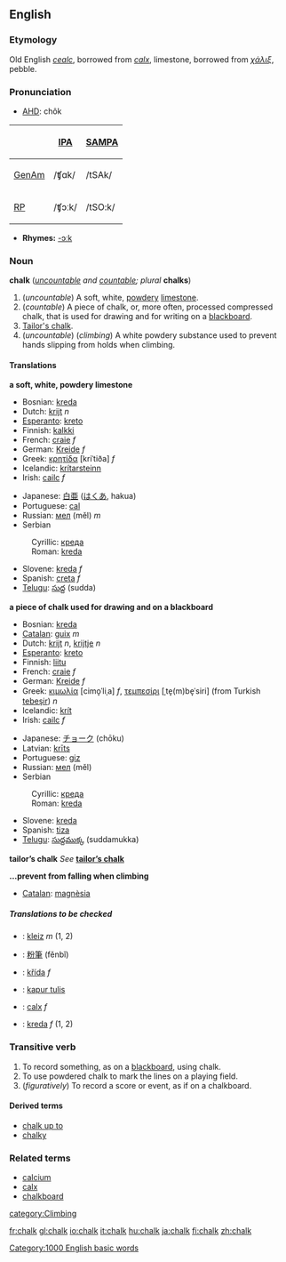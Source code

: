 {{wikipedia}}
==English==

===Etymology===
Old English ''[[cealc]]'', borrowed from {{L.}} ''[[calx#Latin|calx]]'', limestone, borrowed from {{Gr.}} ''[[χάλιξ]]'', pebble.

===Pronunciation===
*[[w:AHD|AHD]]: chôk

{| border=1 cellpadding=5
! !! [[w:International Phonetic Alphabet|IPA]] !! [[w:SAMPA|SAMPA]]
|-
! [[GenAm]]
| /ʧɑk/ || /tSAk/
|-
! [[RP]]
| /ʧɔːk/ || /tSO:k/
|}

*'''Rhymes:''' [[Rhymes:English:-ɔːk|-ɔːk]]

===Noun===
'''chalk''' (''[[uncountable]] and [[countable]]; plural'' '''chalks''')

#(''uncountable'') A soft, white, [[powdery]] [[limestone]].
#(''countable'') A piece of chalk, or, more often, processed compressed chalk, that is used for drawing and for writing on a [[blackboard]].
#[[Tailor's chalk]].
#(''uncountable'') (''climbing'') A white powdery substance used to prevent hands slipping from holds when climbing.<!--Isn't this the same as the first def?-->

====Translations====
'''a soft, white, powdery limestone'''
{{top}}
*Bosnian: [[kreda#Bosnian|kreda]] {{f}}
*Dutch: [[krijt]] ''n''
*[[Esperanto]]: [[kreto]]
*Finnish: [[kalkki]]
*French: [[craie]] ''f''
*German: [[Kreide]] ''f''
*Greek: [[κρητίδα]] [kriˈtiða] ''f''
*Icelandic: [[krítarsteinn]]
*Irish: [[cailc]] ''f''
{{mid}}
*Japanese: [[白亜]] ([[はくあ]], hakua)
*Portuguese: [[cal]]
*Russian: [[мел]] (měl) ''m''
*Serbian
:Cyrillic: [[креда#Serbian|креда]] {{f}}
:Roman: [[kreda#Serbian|kreda]] {{f}}
*Slovene: [[kreda]] ''f''
*Spanish: [[creta]] ''f''
*[[Telugu]]: [[సుద్ద]] (sudda)
{{bottom}}

'''a piece of chalk used for drawing and on a blackboard'''
{{top}}
*Bosnian: [[kreda#Bosnian|kreda]] {{f}}
*[[Catalan]]: [[guix]] ''m''
*Dutch: [[krijt]] ''n'', [[krijtje]] ''n''
*[[Esperanto]]: [[kreto]]
*Finnish: [[liitu]]
*French: [[craie]] ''f''
*German: [[Kreide]] ''f''
*Greek: [[κιμωλία]] [cimo̞ˈliˌa] ''f'', [[τεμπεσίρι]] [ˌte̞(m)be̞ˈsiri] (from Turkish [[tebeşir]]) ''n''
*Icelandic: [[krít]]
*Irish: [[cailc]] ''f''
{{mid}}
*Japanese: [[チョーク]] (chōku)
*Latvian: [[krīts]] {{m}}
*Portuguese: [[giz]]
*Russian: [[мел]] (měl) {{m}}
*Serbian
:Cyrillic: [[креда#Serbian|креда]] {{f}}
:Roman: [[kreda#Serbian|kreda]] {{f}}
*Slovene: [[kreda#Slovene|kreda]] {{f}}
*Spanish: [[tiza]] {{f}}
*[[Telugu]]: [[సుద్దముక్క]] (suddamukka)
{{bottom}}

'''tailor’s chalk'''
''See'' '''[[tailor's chalk|tailor’s chalk]]'''

'''...prevent from falling when climbing'''
*[[Catalan]]: [[magnèsia]]

=====Translations to be checked=====
<!--Remove this section once all of the translations below have been moved into the tables above.-->
{{checktrans}}

*{{ttbc|Breton}}: [[kleiz]] ''m'' (1, 2)
*{{ttbc|Chinese}}: [[粉筆]] (fěnbǐ)
*{{ttbc|Czech}}: [[křída]] ''f''
*{{ttbc|Indonesian}}: [[kapur tulis]]
*{{ttbc|Latin}}: [[calx#Latin|calx]] ''f''
*{{ttbc|Polish}}: [[kreda]] ''f'' (1, 2)

===Transitive verb===
{{en-infl-reg-consonant|chalk||}}

#To record something, as on a [[blackboard]], using chalk.
#To use powdered chalk to mark the lines on a playing field.
#(''figuratively'') To record a score or event, as if on a chalkboard.

====Derived terms====
*[[chalk up to]]
*[[chalky]]

===Related terms===
*[[calcium]]
*[[calx]]
*[[chalkboard]]

[[category:Climbing]]
[[Category:1000 English basic words]]

[[fr:chalk]]
[[gl:chalk]]
[[io:chalk]]
[[it:chalk]]
[[hu:chalk]]
[[ja:chalk]]
[[fi:chalk]]
[[zh:chalk]]